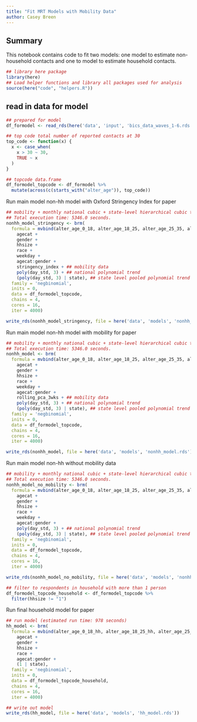 ```yaml
---
title: "Fit MRT Models with Mobility Data"
author: Casey Breen
---
```


## Summary

This notebook contains code to fit two models: one model to estimate non-household contacts and one to model to estimate household contacts.

```r
## library here package 
library(here)
## Load helper functions and library all packages used for analysis 
source(here("code", "helpers.R"))
```

## read in data for model 

```r
## prepared for model  
df_formodel <- read_rds(here('data', 'input', 'bics_data_waves_1-6.rds')) 

## top code total number of reported contacts at 30 
top_code <- function(x) {
  x <- case_when(
    x > 30 ~ 30,
    TRUE ~ x
  )
}

## topcode data.frame 
df_formodel_topcode <- df_formodel %>%
  mutate(across(c(starts_with("alter_age")), top_code))
```

Run main model non-hh model with Oxford Stringency Index for paper 

```r
## mobility + monthly national cubic + state-level hierarchical cubic term 
## Total execution time: 5346.0 seconds.
nonhh_model_stringency <- brm(
  formula = mvbind(alter_age_0_18, alter_age_18_25, alter_age_25_35, alter_age_35_45, alter_age_45_55, alter_age_55_65, alter_age_65_100) ~ 
    agecat +
    gender +
    hhsize + 
    race + 
    weekday + 
    agecat:gender + 
    stringency_index + ## mobility data 
    poly(day_std, 3) + ## national polynomial trend 
    (poly(day_std, 3) | state), ## state level pooled polynomial trend 
  family = 'negbinomial',
  inits = 0,
  data = df_formodel_topcode,
  chains = 4,
  cores = 16,
  iter = 4000)

write_rds(nonhh_model_stringency, file = here('data', 'models', 'nonhh_model_stringency.rds'))
```


Run main model non-hh model with mobility for paper 

```r
## mobility + monthly national cubic + state-level hierarchical cubic term 
## Total execution time: 5346.0 seconds.
nonhh_model <- brm(
  formula = mvbind(alter_age_0_18, alter_age_18_25, alter_age_25_35, alter_age_35_45, alter_age_45_55, alter_age_55_65, alter_age_65_100) ~ 
    agecat +
    gender +
    hhsize + 
    race + 
    weekday + 
    agecat:gender + 
    rolling_pca_3wks + ## mobility data 
    poly(day_std, 3) + ## national polynomial trend 
    (poly(day_std, 3) | state), ## state level pooled polynomial trend 
  family = 'negbinomial',
  inits = 0,
  data = df_formodel_topcode,
  chains = 4,
  cores = 16,
  iter = 4000)

write_rds(nonhh_model, file = here('data', 'models', 'nonhh_model.rds'))
```

Run main model non-hh without mobility data 

```r
## mobility + monthly national cubic + state-level hierarchical cubic term 
## Total execution time: 5346.0 seconds.
nonhh_model_no_mobility <- brm(
  formula = mvbind(alter_age_0_18, alter_age_18_25, alter_age_25_35, alter_age_35_45, alter_age_45_55, alter_age_55_65, alter_age_65_100) ~ 
    agecat +
    gender +
    hhsize + 
    race + 
    weekday + 
    agecat:gender + 
    poly(day_std, 3) + ## national polynomial trend 
    (poly(day_std, 3) | state), ## state level pooled polynomial trend 
  family = 'negbinomial',
  inits = 0,
  data = df_formodel_topcode,
  chains = 4,
  cores = 16,
  iter = 4000)

write_rds(nonhh_model_no_mobility, file = here('data', 'models', 'nonhh_model_no_mobility.rds'))
```




```r
## filter to respondents in household with more than 1 person 
df_formodel_topcode_household <- df_formodel_topcode %>%
  filter(hhsize != "1") 
```


Run final household model for paper 

```r
## run model (estimated run time: 978 seconds)
hh_model <- brm(
  formula = mvbind(alter_age_0_18_hh, alter_age_18_25_hh, alter_age_25_35_hh, alter_age_35_45_hh, alter_age_45_55_hh, alter_age_55_65_hh, alter_age_65_100_hh) ~ 
    agecat +
    gender +
    hhsize + 
    race + 
    agecat:gender + 
    (1 | state),
  family = 'negbinomial',
  inits = 0,
  data = df_formodel_topcode_household,
  chains = 4,
  cores = 16,
  iter = 4000)

## write out model 
write_rds(hh_model, file = here('data', 'models', 'hh_model.rds'))
```
